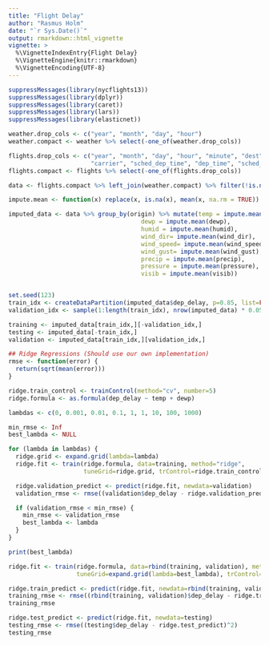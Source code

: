 ```yaml
---
title: "Flight Delay"
author: "Rasmus Holm"
date: "`r Sys.Date()`"
output: rmarkdown::html_vignette
vignette: >
  %\VignetteIndexEntry{Flight Delay}
  %\VignetteEngine{knitr::rmarkdown}
  %\VignetteEncoding{UTF-8}
---
```


```r
suppressMessages(library(nycflights13))
suppressMessages(library(dplyr))
suppressMessages(library(caret))
suppressMessages(library(lars))
suppressMessages(library(elasticnet))

weather.drop_cols <- c("year", "month", "day", "hour")
weather.compact <- weather %>% select(-one_of(weather.drop_cols))

flights.drop_cols <- c("year", "month", "day", "hour", "minute", "dest", "air_time", "distance",
                       "carrier", "sched_dep_time", "dep_time", "sched_arr_time", "arr_time", "flight", "tailnum")
flights.compact <- flights %>% select(-one_of(flights.drop_cols))

data <- flights.compact %>% left_join(weather.compact) %>% filter(!is.na(dep_delay))

impute.mean <- function(x) replace(x, is.na(x), mean(x, na.rm = TRUE))

imputed_data <- data %>% group_by(origin) %>% mutate(temp = impute.mean(temp),
                                     dewp = impute.mean(dewp),
                                     humid = impute.mean(humid),
                                     wind_dir= impute.mean(wind_dir),
                                     wind_speed= impute.mean(wind_speed),
                                     wind_gust= impute.mean(wind_gust),
                                     precip = impute.mean(precip),
                                     pressure = impute.mean(pressure),
                                     visib = impute.mean(visib))


set.seed(123)
train_idx <- createDataPartition(imputed_data$dep_delay, p=0.85, list=FALSE)
validation_idx <- sample(1:length(train_idx), nrow(imputed_data) * 0.05)

training <- imputed_data[train_idx,][-validation_idx,]
testing <- imputed_data[-train_idx,]
validation <- imputed_data[train_idx,][validation_idx,]

## Ridge Regressions (Should use our own implementation)
rmse <- function(error) {
  return(sqrt(mean(error)))
}

ridge.train_control <- trainControl(method="cv", number=5)
ridge.formula <- as.formula(dep_delay ~ temp + dewp)

lambdas <- c(0, 0.001, 0.01, 0.1, 1, 1, 10, 100, 1000)

min_rmse <- Inf
best_lambda <- NULL

for (lambda in lambdas) {
  ridge.grid <- expand.grid(lambda=lambda)
  ridge.fit <- train(ridge.formula, data=training, method="ridge",
                     tuneGrid=ridge.grid, trControl=ridge.train_control)

  ridge.validation_predict <- predict(ridge.fit, newdata=validation)
  validation_rmse <- rmse((validation$dep_delay - ridge.validation_predict)^2)

  if (validation_rmse < min_rmse) {
    min_rmse <- validation_rmse
    best_lambda <- lambda
  }
}

print(best_lambda)

ridge.fit <- train(ridge.formula, data=rbind(training, validation), method="ridge",
                   tuneGrid=expand.grid(lambda=best_lambda), trControl=ridge.train_control)

ridge.train_predict <- predict(ridge.fit, newdata=rbind(training, validation))
training_rmse <- rmse((rbind(training, validation)$dep_delay - ridge.train_predict)^2)
training_rmse

ridge.test_predict <- predict(ridge.fit, newdata=testing)
testing_rmse <- rmse((testing$dep_delay - ridge.test_predict)^2)
testing_rmse
```
